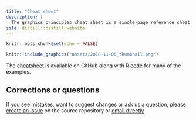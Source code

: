 ```yaml
---
title: "Cheat sheet"
description: |
  The graphics principles cheat sheet is a single-page reference sheet providing detailed practical recommendations for creating effective graphs. [Have it at your fingertips!](https://github.com/GraphicsPrinciples/CheatSheet/blob/master/NVSCheatSheet.pdf)
site: distill::distill_website
---
```


```r
knitr::opts_chunk$set(echo = FALSE)
```

```r
knitr::include_graphics("assets/2018-11-06_thumbnail.png")
```

The [cheatsheet](https://github.com/GraphicsPrinciples/CheatSheet/blob/master/NVSCheatSheet.pdf) is available on GitHub along with [R code](https://github.com/GraphicsPrinciples/CheatSheet) for many of the examples.

## Corrections or questions {.appendix}

If you see mistakes, want to suggest changes or ask us a question, please [create an issue](https://github.com/GraphicsPrinciples/GraphicsPrinciples.github.io/issues) on the source repository or [email directly](mailto:bailliem@gmail.com)
